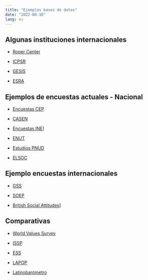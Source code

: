 ---
title: "Ejemplos bases de datos"
date: "2022-08-18"
lang: es
---

## Algunas instituciones internacionales 

- [Roper Center](https://ropercenter.cornell.edu/)

- [ICPSR](https://www.icpsr.umich.edu/web/pages/)

- [GESIS](https://www.gesis.org/en/home)

- [ESRA](https://esraeurope.org/)


## Ejemplos de encuestas actuales - Nacional

- [Encuestas CEP](https://www.cepchile.cl/encuestaCEP)

- [CASEN](http://observatorio.ministeriodesarrollosocial.gob.cl/encuesta-casen)

- [Encuestas INE](https://www.ine.cl/)]

- [ENUT](https://www.ine.cl/estadisticas/sociales/genero/uso-del-tiempo)

- [Estudios PNUD](https://www.estudiospnud.cl/)

- [ELSOC]()


## Ejemplo encuestas internacionales

- [GSS](https://gss.norc.org/)

- [SOEP](https://www.diw.de/en/diw_01.c.615551.en/research_infrastructure__socio-economic_panel__soep.html)

- [British Social Attitudes](https://www.bsa.natcen.ac.uk/)]


## Comparativas

- [World Values Survey](https://www.worldvaluessurvey.org/wvs.jsp)

- [ISSP](https://issp.org/)

- [ESS](https://www.europeansocialsurvey.org/)

- [LAPOP](https://www.vanderbilt.edu/lapop/index.php/)

- [Latinobarómetro](https://www.latinobarometro.org/lat.jsp)
